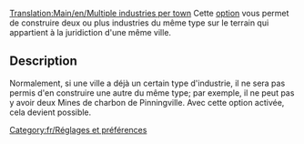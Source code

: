 [[Translation:Main/en/Multiple industries per town]]
{{en/-}}
Cette [[Main/fr/Options avancées|option]] vous permet de construire deux ou plus industries du même type sur le terrain qui appartient à la juridiction d'une même ville.

== Description ==
Normalement, si une ville a déjà un certain type d'industrie, il ne sera pas permis d'en construire une autre du même type; par exemple, il ne peut pas y avoir deux Mines de charbon de Pinningville. Avec cette option activée, cela devient possible.

[[Category:fr/Réglages et préférences]]